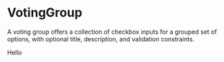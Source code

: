 
<Meta title="intro" />

# VotingGroup
A voting group offers a collection of checkbox inputs for a grouped set of options, with optional title, description, and validation constraints.

Hello
